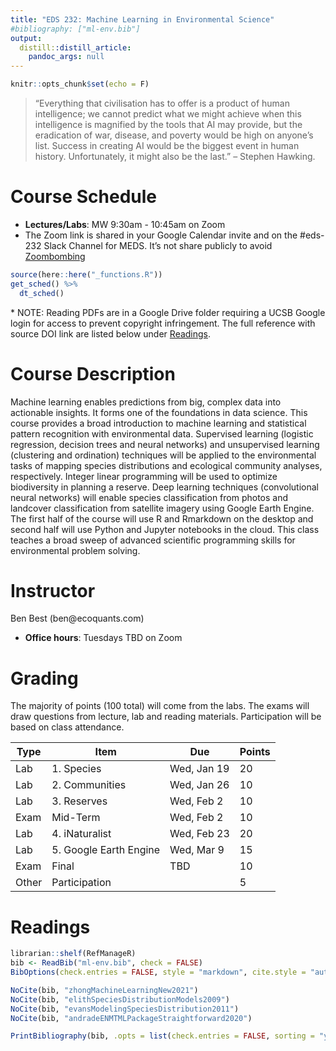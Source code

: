 ```yaml
---
title: "EDS 232: Machine Learning in Environmental Science"
#bibliography: ["ml-env.bib"]
output:
  distill::distill_article:
    pandoc_args: null
---
```


```r
knitr::opts_chunk$set(echo = F)
```

> "Everything that civilisation has to offer is a product of human intelligence; we cannot predict what we might achieve when this intelligence is magnified by the tools that AI may provide, but the eradication of war, disease, and poverty would be high on anyone's list. Success in creating AI would be the biggest event in human history. Unfortunately, it might also be the last." -- Stephen Hawking.

# Course Schedule

-   **Lectures/Labs**: MW 9:30am - 10:45am on Zoom
-   The Zoom link is shared in your Google Calendar invite and on the \#eds-232 Slack Channel for MEDS. It's not share publicly to avoid [Zoombombing](https://en.wikipedia.org/wiki/Zoombombing)

```r
source(here::here("_functions.R"))
get_sched() %>% 
  dt_sched()
```

\* NOTE: Reading PDFs are in a Google Drive folder requiring a UCSB Google login for access to prevent copyright infringement. The full reference with source DOI link are listed below under [Readings](#readings).

# Course Description

Machine learning enables predictions from big, complex data into actionable insights. It forms one of the foundations in data science. This course provides a broad introduction to machine learning and statistical pattern recognition with environmental data. Supervised learning (logistic regression, decision trees and neural networks) and unsupervised learning (clustering and ordination) techniques will be applied to the environmental tasks of mapping species distributions and ecological community analyses, respectively. Integer linear programming will be used to optimize biodiversity in planning a reserve. Deep learning techniques (convolutional neural networks) will enable species classification from photos and landcover classification from satellite imagery using Google Earth Engine. The first half of the course will use R and Rmarkdown on the desktop and second half will use Python and Jupyter notebooks in the cloud. This class teaches a broad sweep of advanced scientific programming skills for environmental problem solving.

# Instructor

Ben Best (ben\@ecoquants.com)

-   **Office hours**: Tuesdays TBD on Zoom

# Grading

The majority of points (100 total) will come from the labs. The exams will draw questions from lecture, lab and reading materials. Participation will be based on class attendance.

| Type  | Item                    | Due         | Points |
|-------|-------------------------|-------------|--------|
| Lab   | 1\. Species             | Wed, Jan 19 | 20     |
| Lab   | 2\. Communities         | Wed, Jan 26 | 10     |
| Lab   | 3\. Reserves            | Wed, Feb 2  | 10     |
| Exam  | Mid-Term                | Wed, Feb 2  | 10     |
| Lab   | 4\. iNaturalist         | Wed, Feb 23 | 20     |
| Lab   | 5\. Google Earth Engine | Wed, Mar 9  | 15     |
| Exam  | Final                   | TBD         | 10     |
| Other | Participation           |             | 5      |

# Readings {#readings}

```r
librarian::shelf(RefManageR)
bib <- ReadBib("ml-env.bib", check = FALSE)
BibOptions(check.entries = FALSE, style = "markdown", cite.style = "authoryear", bib.style = "authoryear")

NoCite(bib, "zhongMachineLearningNew2021")
NoCite(bib, "elithSpeciesDistributionModels2009")
NoCite(bib, "evansModelingSpeciesDistribution2011")
NoCite(bib, "andradeENMTMLPackageStraightforward2020")

PrintBibliography(bib, .opts = list(check.entries = FALSE, sorting = "ynt"))
```
